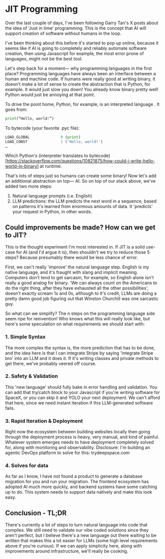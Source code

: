 # JIT Programming

Over the last couple of days, I've been following Garry Tan's X posts about the idea of 'Just in time' programming.
This is the concept that AI will support creation of software without humans in the loop.

I've been thinking about this before it's started to pop up online, because it seems like if AI
is going to completely and reliably automate software creation, then using Javascript for example,
the most error prone of languages, might not be the best tool.

Let's step back for a moment— why programming languages in the first place?
Programming languages have always been an interface between a human and machine code.
If humans were really good at writing binary, it doesn't make a lot of sense to create the abstraction that is Python, for example.
It would just slow you down! You already know binary pretty well! Python would just be annoying at that point.

To drive the point home, Python, for example, is an interpreted language . It goes from:

```python
print(“Hello, world!”)
```

To bytecode (your favorite .pyc file):

```python
LOAD_GLOBAL              0 (print)
LOAD_CONST               1 ('Hello, world!')
…
```

Which Python's (interpreter translates to bytecode)[https://stackoverflow.com/questions/10821875/how-could-i-write-hello-world-in-binary]
at runtime.

That's lots of steps just so humans can create some binary!
Now let's add an additional abstraction on top— AI. So on top of our stack above, we've added two more steps:

1. Natural language prompts (i.e. English)
2. LLM predictions: the LLM predicts the next word in a sequence, based on patterns
it's learned from enormous amounts of data. It 'predicts' your request in Python, in other words.

## Could improvements be made? How can we get to JIT?
This is the thought experiment I'm most interested in. If JIT is a solid use-case for AI (and I'd argue it is),
then shouldn't we try to reduce those 5 steps? Because presumably there would be less chance of error.

First, we can't really 'improve' the natural language step. English is my native language, and it's
fraught with slang and implicit meaning. Computers don't tend to get sarcasm, for example,
so English alone isn't really a good analog for binary. 'We can always count on the Americans to do the right thing,
after they have exhausted all the other possibilities', doesn't exactly scream 1s and 0s, although to it's credit,
LLMs are doing a pretty damn good job figuring out that Winston Churchill was one sarcastic guy.

So what can we simplify? The n steps on the programming language side seem ripe for reinvention!
Who knows what this will really look like, but here's some speculation on what requirements we should start with:

### 1. Simple Syntax
The more complex the syntax is, the more prediction that has to be done, and the idea here is that
I can integrate Stripe by saying 'integrate Stripe bro' into an LLM and it does it.
If it's writing classes and private methods to get there, we've probably veered off course.

### 2. Safety & Validation
This 'new language' should fully bake in error handling and validation.
You can add that try/catch block to your Javascript if you're writing software for SpaceX,
or you can skip it and YOLO your next deployment. We can't afford that here, 
since we need instant iteration if this LLM-generated software fails.

### 3. Rapid Iteration & Deployment
Right now the ecosystem between building websites locally then going through the deployment process is
heavy, very manual, and kind of painful. Whatever system emerges needs to have deployment completely solved for,
along with monitoring and observability. Disclosure: I'm building an agentic DevOps platform to solve for this: trydeepspace.com

### 4. Solves for data
As far as I know, I have not found a product to generate a database migration for you and run your migration.
The frontend ecosystem has adopted AI much more quickly, and backend systems have some catching up to do. 
This system needs to support data natively and make this look easy.

## Conclusion - TL;DR
There's currently a lot of steps to turn natural language into code that compiles. We still need to
validate our vibe coded solutions since they aren't perfect, but I believe there's a new language out
there waiting to be written that makes this a lot easier for LLMs (some high level requirements above if you're curious).
If we can apply simplicity here, along with improvements around infrastructure, we'll really be cooking.


